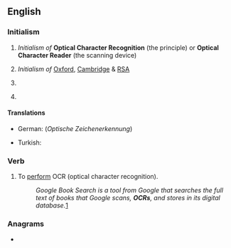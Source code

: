 ==English==

===Initialism===
{{rfc-header|Initialism}}
{{en-initialism}}

# {{lb|en|computing}} ''Initialism of'' '''Optical Character Recognition''' (the principle) or '''Optical Character Reader''' (the scanning device)
# {{lb|en|education|UK}} ''Initialism of'' [[Oxford]], [[Cambridge]] & [[RSA]] {{gloss|examinations (board)}}
# {{lb|en|politics|US}} {{initialism of|[[office|Office]] [[for]] [[civil rights|Civil Rights]]|lang=en}}
# {{lb|en|religion}} {{initialism of|[[office|Office]] [[of]] [[the]] [[chief|Chief]] [[Rabbi]]|lang=en}}

====Translations====
{{trans-top|optical character recognition}}
* German: {{t|de|OZE|f}} (''Optische Zeichenerkennung'')
{{trans-mid}}
* Turkish: {{t|tr|OKT}}
{{trans-bottom}}

===Verb===
{{en-verb|OCR}}

# To [[perform]] OCR (optical character recognition).
#: ''Google Book Search is a tool from Google that searches the full text of books that Google scans, '''OCRs''', and stores in its digital database.''[http://en.wikipedia.org/wiki/Google_Book_Search]

===Anagrams===
* {{anagrams|en|CRO|Cor.|ORC|ROC|cor|cor-|orc|roc}}
